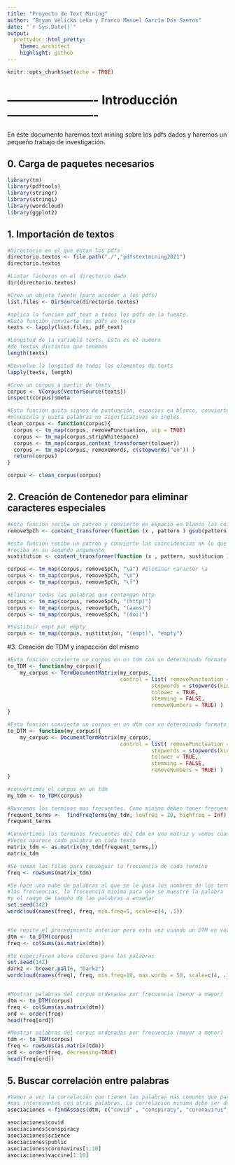 ```yaml
---
title: "Proyecto de Text Mining"
author: "Bryan Velicka Leka y Franco Manuel García Dos Santos"
date: "`r Sys.Date()`"
output:
  prettydoc::html_pretty:
    theme: architect
    highlight: github
---
```


```r
knitr::opts_chunk$set(echo = TRUE)
```

# ---------------------- Introducción ---------------------- #

En este documento haremos text mining sobre los pdfs dados y haremos un pequeño
trabajo de investigación.


## 0. Carga de paquetes necesarios
```r
library(tm)
library(pdftools)
library(stringr)
library(stringi)
library(wordcloud)
library(ggplot2)

```

## 1. Importación de textos
```r
#Directorio en el que estan los pdfs
directorio.textos <- file.path("./","pdfstextmining2021")
directorio.textos

#Listar ficheros en el directorio dado
dir(directorio.textos)

#Crea un objeto fuente (para acceder a los pdfs)
list.files <- DirSource(directorio.textos)

#aplica la funcion pdf_text a todos los pdfs de la fuente.
#Esta función convierte los pdfs en texto
texts <- lapply(list.files, pdf_text)

#Longitud de la variable texts. Esto es el numero 
#de textos distintos que tenemos
length(texts)

#Devuelve la longitud de todos los elementos de texts
lapply(texts, length)

#Crea un corpus a partir de texts
corpus <- VCorpus(VectorSource(texts))
inspect(corpus)$meta

#Esta función quita signos de puntuación, espacios en blanco, convierte a 
#minuscula y quita palabras no significativas en ingles.
clean_corpus <- function(corpus){
  corpus <- tm_map(corpus, removePunctuation, ucp = TRUE)
  corpus <- tm_map(corpus,stripWhitespace)
  corpus <- tm_map(corpus,content_transformer(tolower))
  corpus <- tm_map(corpus, removeWords, c(stopwords("en")) )
  return(corpus)
}

corpus <- clean_corpus(corpus)

```

## 2. Creación de Contenedor para eliminar caracteres especiales
```r
#esta funcion recibe un patron y convierte en espacio en blanco las coincidencias
removeSpCh <- content_transformer(function (x , pattern ) gsub(pattern, " ", x) )

#esta funcion recibe un patron y convierte las coincidencias en lo que 
#reciba en su segundo argumento
sustitution <- content_transformer(function (x , pattern, sustitucion ) gsub(pattern, sustitucion, x) )

corpus <- tm_map(corpus, removeSpCh, "\a") #Eliminar caracter \a
corpus <- tm_map(corpus, removeSpCh, "\n")
corpus <- tm_map(corpus, removeSpCh, "\f")

#Eliminar todas las palabras que contengan http
corpus <- tm_map(corpus, removeSpCh, "(http)") 
corpus <- tm_map(corpus, removeSpCh, "(aaas)")
corpus <- tm_map(corpus, removeSpCh, "(doi)")

#Sustituir empt por empty
corpus <- tm_map(corpus, sustitution, "(empt)", "empty")

```


#3. Creación de TDM y inspección del mismo
```r
#Esta función convierte un corpus en un tdm con un determinado formato
to_TDM <- function(my_corpus){
    my_corpus <- TermDocumentMatrix(my_corpus,
                                    control = list( removePunctuation = TRUE,
                                              stopwords = stopwords(kind = "en"),
                                              tolower = TRUE,
                                              stemming = FALSE,
                                              removeNumbers = TRUE) )
}

#Esta función convierte un corpus en un dtm con un determinado formato
to_DTM <- function(my_corpus){
    my_corpus <- DocumentTermMatrix(my_corpus,
                                    control = list( removePunctuation = TRUE,
                                              stopwords = stopwords(kind = "en"),
                                              tolower = TRUE,
                                              stemming = FALSE,
                                              removeNumbers = TRUE) )
}

#convertimos el corpus en un tdm
my_tdm <- to_TDM(corpus)

#Buscamos los terminos mas frecuentes. Como minimo deben tener frecuencia 20
frequent_terms <-  findFreqTerms(my_tdm, lowfreq = 20, highfreq = Inf)
frequent_terms

#Convertimos los terminos frecuentes del tdm en una matriz y vemos cuantas
#Veces aparece cada palabra en cada texto
matrix_tdm <- as.matrix(my_tdm[frequent_terms,])
matrix_tdm

#Se suman las filas para conseguir la frecuencia de cada termino
freq <- rowSums(matrix_tdm)

#Se hace una nube de palabras al que se le pasa los nombres de los terminos, 
#las frecuencias, la frecuencia minima para que se muestre la palabra
#y el rango de tamaño de las palabras a enseñar
set.seed(142)   
wordcloud(names(freq), freq, min.freq=5, scale=c(4, .1))


#Se repite el procedimiento anterior pero esta vez usando un DTM en vez de un TDM
dtm <- to_DTM(corpus)
freq <- colSums(as.matrix(dtm))

#Se especifican ahora colores para las palabras
set.seed(142)   
dark2 <- brewer.pal(6, "Dark2")
wordcloud(names(freq), freq, min.freq=10, max.words = 50, scale=c(4, .1), colors = dark2)


#Mostrar palabras del corpus ordenadas por frecuencia (menor a mayor)
dtm <- to_DTM(corpus)
freq <- colSums(as.matrix(dtm))
ord <- order(freq)
head(freq[ord])

#Mostrar palabras del corpus ordenadas por frecuencia (mayor a menor)
tdm <- to_TDM(corpus)
freq <- rowSums(as.matrix(tdm))
ord <- order(freq, decreasing=TRUE)
head(freq[ord])
```


## 5. Buscar correlación entre palabras
```r
#Vamos a ver la correlación que tienen las palabras más comunes que parecen 
#mas interesantes con otras palabras. La correlación minima debe ser de 0.9
asociaciones <-findAssocs(dtm, c("covid" , "conspiracy", "coronavirus", "science", "public", "vaccine"), corlimit=0.9) 

asociaciones$covid
asociaciones$conspiracy
asociaciones$science
asociaciones$public
asociaciones$coronavirus[1:10]
asociaciones$vaccine[1:10]
```







